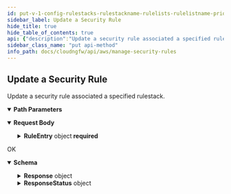 ```yaml
---
id: put-v-1-config-rulestacks-rulestackname-rulelists-rulelistname-priorities-priority
sidebar_label: Update a Security Rule
hide_title: true
hide_table_of_contents: true
api: {"description":"Update a security rule associated a specified rulestack.\n","operationId":"put-v1-config-rulestacks-rulestackname-rulelists-rulelistname-priorities-priority","parameters":[{"description":"The name of the rulestack.\n","in":"path","name":"rulestackname","required":true,"schema":{"type":"string"}},{"description":"The name of the rulelist.\n","in":"path","name":"rulelistname","required":true,"schema":{"type":"string"}},{"description":"The security rule priority.\n","in":"path","name":"priority","required":true,"schema":{"type":"string"}}],"requestBody":{"content":{"application/json":{"schema":{"additionalProperties":false,"properties":{"RuleEntry":{"description":"Details of the rule entry.\n","additionalProperties":false,"properties":{"Action":{"default":"Allow","description":"Security rule actions: `Allow`, `DenySilent`, `DenyResetServer`, `DenyResetBoth`.\n","enum":["Allow","DenySilent","DenyResetServer","DenyResetBoth"],"title":"Action","type":"string"},"Applications":{"default":["Any"],"description":"Application details.\n","items":{"type":"string"},"title":"Applications","type":"array"},"AuditComment":{"description":"Audit remarks.\n","maxLength":512,"title":"Auditcomment","type":"string"},"Category":{"description":"Security rule category.\n","additionalProperties":false,"properties":{"IntelligentFeeds":{"description":"Specify Intelligence Feed as the source or destination of your security rule.\n","items":{"type":"string"},"title":"Intelligentfeeds","type":"array"},"URLCategoryNames":{"description":"Specify URL categories in security rules to block or allow access to websites.\n","items":{"type":"string"},"title":"Urlcategorynames","type":"array"}},"title":"UrlCategory","type":"object"},"DecryptionRuleType":{"description":"Decryption policy rule.\n","enum":["SSLOutboundInspection","SSLInboundInspection"],"title":"Decryptionruletype","type":"string"},"Description":{"description":"Rule entry description.  \nMax length: `512 characters`, Pattern: Any character `^.*$`.\n","maxLength":512,"title":"Description","type":"string"},"Destination":{"description":"Rule entry destination.\n","additionalProperties":false,"properties":{"Cidrs":{"default":["Any"],"description":"The CIDR block or range as the destination of your security rule.\n","items":{"type":"string"},"title":"Cidrs","type":"array"},"Countries":{"description":"Country as the destination of your security rule    \n","items":{"type":"string"},"title":"Countries","type":"array"},"Feeds":{"description":"Intelligence Feed as the destination of your security rule.    \n","items":{"type":"string"},"title":"Feeds","type":"array"},"FqdnLists":{"description":"Fully Qualified Domain Name (FQDN) list as the destination of your security rule.\n","items":{"type":"string"},"title":"Fqdnlists","type":"array"},"PrefixLists":{"description":"Grouped IP addresses as the destination of your security rule.\n","items":{"type":"string"},"title":"Prefixlists","type":"array"}},"title":"RuleDestination","type":"object"},"Enabled":{"default":true,"description":"Specify whether or not the rule is enabled.\n","title":"Enabled","type":"boolean"},"InboundInspectionCertificate":{"maxLength":63,"minLength":1,"pattern":"^[a-zA-Z0-9_-]+$","title":"Inboundinspectioncertificate","type":"string"},"Logging":{"default":false,"description":"Specify whether or not logging is enabled.\n","title":"Logging","type":"boolean"},"NegateDestination":{"default":false,"description":"Rule to negate a specified destination.\n","title":"Negatedestination","type":"boolean"},"NegateSource":{"default":false,"description":"Rule to negate a specified source.\n","title":"Negatesource","type":"boolean"},"ProtPortList":{"description":"Add multiple protocol ports.   \n","items":{"maxLength":63,"minLength":1,"type":"string"},"title":"Protportlist","type":"array"},"Protocol":{"default":"application-default","description":"Application protocol.  \n","title":"Protocol","type":"string"},"RuleName":{"description":"Name of the rule entry.  \nLength: `0-48 characters`, Pattern: `^[a-zA-Z0-9-]+$`.   \n","maxLength":128,"minLength":1,"pattern":"^[a-zA-Z0-9-]+$","title":"Rulename","type":"string"},"Source":{"description":"Traffic source.    \n","additionalProperties":false,"properties":{"Cidrs":{"default":["Any"],"description":"The CIDR block or range as the source of your security rule.\n","items":{"type":"string"},"title":"Cidrs","type":"array"},"Countries":{"description":"Country as the source of your security rule    \n","items":{"type":"string"},"title":"Countries","type":"array"},"Feeds":{"description":"Intelligence Feed as the source of your security rule.    \n","items":{"type":"string"},"title":"Feeds","type":"array"},"PrefixLists":{"description":"Grouped IP addresses as the source of your security rule.\n","items":{"type":"string"},"title":"Prefixlists","type":"array"}},"title":"RuleSource","type":"object"},"Tags":{"description":"The key:value pairs to associate with a resource.    \n","items":{"additionalProperties":false,"properties":{"Key":{"description":"A unique identifier in the key-value pair. The constant that defines the data set.\n.\n","maxLength":128,"minLength":1,"title":"Key","type":"string"},"Value":{"description":"The variable that belongs to the data set.\n","maxLength":128,"minLength":1,"title":"Value","type":"string"}},"required":["Key","Value"],"title":"Tag","type":"object"},"maxItems":200,"title":"Tags","type":"array"},"UpdateToken":{"description":"Refresh token.\n","title":"Updatetoken","type":"string"}},"required":["RuleName"],"title":"Rule","type":"object"}},"required":["RuleEntry"],"title":"UpdateSecurityRuleRequest","type":"object"}}}},"responses":{"200":{"content":{"application/json":{"schema":{"additionalProperties":false,"properties":{"Response":{"additionalProperties":false,"properties":{"Priority":{"description":"The priority of the rule.\n","title":"Priority","type":"integer"},"RuleEntry":{"description":"Details of the rule entry.           \n","additionalProperties":false,"properties":{"Action":{"default":"Allow","description":"Security rule actions: `Allow`, `DenySilent`, `DenyResetServer`, `DenyResetBoth`.\n","enum":["Allow","DenySilent","DenyResetServer","DenyResetBoth"],"title":"Action","type":"string"},"Applications":{"default":["Any"],"description":"Application details.\n","items":{"type":"string"},"title":"Applications","type":"array"},"AuditComment":{"description":"Audit remarks.\n","maxLength":512,"title":"Auditcomment","type":"string"},"Category":{"description":"Security rule category.\n","additionalProperties":false,"properties":{"IntelligentFeeds":{"items":{"type":"string"},"title":"Intelligentfeeds","type":"array"},"URLCategoryNames":{"items":{"type":"string"},"title":"Urlcategorynames","type":"array"}},"title":"UrlCategory","type":"object"},"DecryptionRuleType":{"description":"Decryption policy rule.\n","enum":["SSLOutboundInspection","SSLInboundInspection"],"title":"Decryptionruletype","type":"string"},"Description":{"description":"Rule entry description.  \nMax length: `512 characters`, Pattern: Any character `^.*$`.\n","maxLength":512,"title":"Description","type":"string"},"Destination":{"description":"Rule entry destination.\n","additionalProperties":false,"properties":{"Cidrs":{"default":["Any"],"description":"The CIDR block or range as the destination of your security rule.\n","items":{"type":"string"},"title":"Cidrs","type":"array"},"Countries":{"description":"Country as the destination of your security rule    \n","items":{"type":"string"},"title":"Countries","type":"array"},"Feeds":{"description":"Intelligence Feed as the destination of your security rule.    \n","items":{"type":"string"},"title":"Feeds","type":"array"},"FqdnLists":{"description":"Fully Qualified Domain Name (FQDN) list as the destination of your security rule.\n","items":{"type":"string"},"title":"Fqdnlists","type":"array"},"PrefixLists":{"description":"Grouped IP addresses as the destination of your security rule.\n","items":{"type":"string"},"title":"Prefixlists","type":"array"}},"title":"RuleDestination","type":"object"},"Enabled":{"default":true,"description":"Specify whether or not the rule is enabled.\n","title":"Enabled","type":"boolean"},"InboundInspectionCertificate":{"maxLength":63,"minLength":1,"pattern":"^[a-zA-Z0-9_-]+$","title":"Inboundinspectioncertificate","type":"string"},"Logging":{"default":false,"description":"Specify whether or not logging is enabled.\n","title":"Logging","type":"boolean"},"NegateDestination":{"default":false,"description":"Rule to negate a specified destination.\n","title":"Negatedestination","type":"boolean"},"NegateSource":{"default":false,"description":"Rule to negate a specified source.\n","title":"Negatesource","type":"boolean"},"ProtPortList":{"description":"Add multiple protocol ports.    \n","items":{"maxLength":63,"minLength":1,"type":"string"},"title":"Protportlist","type":"array"},"Protocol":{"default":"application-default","description":"Application protocol. \n","title":"Protocol","type":"string"},"RuleName":{"description":"Name of the rule entry.  \nLength: `0-48 characters`, Pattern: `^[a-zA-Z0-9-]+$`.   \n","maxLength":128,"minLength":1,"pattern":"^[a-zA-Z0-9-]+$","title":"Rulename","type":"string"},"Source":{"description":"Traffic source.    \n","additionalProperties":false,"properties":{"Cidrs":{"default":["Any"],"description":"The CIDR block or range as the source of your security rule.\n","items":{"type":"string"},"title":"Cidrs","type":"array"},"Countries":{"description":"Country as the source of your security rule    \n","items":{"type":"string"},"title":"Countries","type":"array"},"Feeds":{"description":"Intelligence Feed as the source of your security rule.    \n","items":{"type":"string"},"title":"Feeds","type":"array"},"PrefixLists":{"description":"Grouped IP addresses as the source of your security rule.\n","items":{"type":"string"},"title":"Prefixlists","type":"array"}},"title":"RuleSource","type":"object"},"Tags":{"description":"The key:value pairs to associate with a resource.    \n","items":{"additionalProperties":false,"properties":{"Key":{"description":"A unique identifier in the key-value pair. The constant that defines the data set.\n.\n","maxLength":128,"minLength":1,"title":"Key","type":"string"},"Value":{"description":"The variable that belongs to the data set.\n","maxLength":128,"minLength":1,"title":"Value","type":"string"}},"required":["Key","Value"],"title":"Tag","type":"object"},"maxItems":200,"title":"Tags","type":"array"},"UpdateToken":{"description":"Refresh token.\n","title":"Updatetoken","type":"string"}},"required":["RuleName"],"title":"Rule","type":"object"},"RuleListName":{"description":"Name of the rule list.  \nLength: `0-128 characters`, Pattern: `^[a-zA-Z0-9-]+$`.\n","title":"Rulelistname","type":"string"},"RuleStackName":{"description":"Name of the rulestack.\n","title":"Rulestackname","type":"string"}},"title":"ResponseData","type":"object"},"ResponseStatus":{"additionalProperties":false,"properties":{"ErrorCode":{"default":0,"description":"Default value of a successful response is 0. Any other number indicates an error code.  \n\n400—HTTP bad request\n* InvalidRequestException—Operation failed due to invalid request. For example, unsupported parameter name, value, priority, or length in the request.\n* ResourceNotFoundException—Unable to locate a resource using the parameters you provided. For example, RuleListName is not found, Priority is not found. \n* ThrottlingException—Operation failed due to throttling limitations.   \n\n500—Bad request \n* InternalServerError—Your request is valid but Cloud NGFW could not perform the operation due to a system issue.\n","title":"Errorcode","type":"integer"},"Reason":{"description":"The error description.\n","title":"Reason","type":"string"}},"title":"Result","type":"object"}},"title":"UpdateSecurityRuleResponse","type":"object"}}},"description":"OK"}},"tags":["ManageSecurityRules"],"method":"put","path":"/v1/config/rulestacks/{rulestackname}/rulelists/{rulelistname}/priorities/{priority}","servers":[{"url":"https://api.us-east-1.aws.cloudngfw.paloaltonetworks.com"}],"jsonRequestBodyExample":{"RuleEntry":{"Action":"Allow","Applications":["string"],"AuditComment":"string","Category":{"IntelligentFeeds":["string"],"URLCategoryNames":["string"]},"DecryptionRuleType":"SSLOutboundInspection","Description":"string","Destination":{"Cidrs":["string"],"Countries":["string"],"Feeds":["string"],"FqdnLists":["string"],"PrefixLists":["string"]},"Enabled":true,"InboundInspectionCertificate":"string","Logging":false,"NegateDestination":false,"NegateSource":false,"ProtPortList":["string"],"Protocol":"application-default","RuleName":"string","Source":{"Cidrs":["string"],"Countries":["string"],"Feeds":["string"],"PrefixLists":["string"]},"Tags":[{"Key":"string","Value":"string"}],"UpdateToken":"string"}},"info":{"contact":{},"description":"Security rules determine whether to block or allow a session based on traffic attributes such as the source and destination IP address, source and destination FQDNs, or the application.  \n\nAll traffic passing through the firewall is matched against a session and each session is matched against a rule. When a session match occurs, the NGFW applies the matching rule to bidirectional traffic in that session (client to server and server to client). For traffic that doesn’t match any defined rules, the default rules apply.  \n\nFor more information, see [Create security roles on Cloud NGFW for AWS](https://docs.paloaltonetworks.com/cloud-ngfw/aws/cloud-ngfw-on-aws/rules-and-rulestacks/create-a-rule).\n","title":"Manage Security Rules","version":"1.0.0"},"postman":{"name":"Update a Security Rule","description":{"content":"Update a security rule associated a specified rulestack.\n","type":"text/plain"},"url":{"path":["v1","config","rulestacks",":rulestackname","rulelists",":rulelistname","priorities",":priority"],"host":["{{baseUrl}}"],"query":[],"variable":[{"disabled":false,"description":{"content":"(Required) The name of the rulestack.\n","type":"text/plain"},"type":"any","value":"","key":"rulestackname"},{"disabled":false,"description":{"content":"(Required) The name of the rulelist.\n","type":"text/plain"},"type":"any","value":"","key":"rulelistname"},{"disabled":false,"description":{"content":"(Required) The security rule priority.\n","type":"text/plain"},"type":"any","value":"","key":"priority"}]},"header":[{"key":"Content-Type","value":"application/json"},{"key":"Accept","value":"application/json"}],"method":"PUT","body":{"mode":"raw","raw":"\"\"","options":{"raw":{"language":"json"}}}}}
sidebar_class_name: "put api-method"
info_path: docs/cloudngfw/api/aws/manage-security-rules
---
```



## Update a Security Rule



Update a security rule associated a specified rulestack.


<details style={{"marginBottom":"1rem"}} data-collapsed={false} open={true}><summary style={{}}><strong>Path Parameters</strong></summary><div><ul><ParamsItem className={"paramsItem"} param={{"description":"The name of the rulestack.\n","in":"path","name":"rulestackname","required":true,"schema":{"type":"string"}}}></ParamsItem><ParamsItem className={"paramsItem"} param={{"description":"The name of the rulelist.\n","in":"path","name":"rulelistname","required":true,"schema":{"type":"string"}}}></ParamsItem><ParamsItem className={"paramsItem"} param={{"description":"The security rule priority.\n","in":"path","name":"priority","required":true,"schema":{"type":"string"}}}></ParamsItem></ul></div></details><MimeTabs><TabItem label={"application/json"} value={"application/json-schema"}><details style={{}} data-collapsed={false} open={true}><summary style={{"textAlign":"left"}}><strong>Request Body</strong></summary><div style={{"textAlign":"left","marginLeft":"1rem"}}></div><ul style={{"marginLeft":"1rem"}}><SchemaItem collapsible={true} className={"schemaItem"}><details style={{}}><summary style={{}}><strong>RuleEntry</strong><span style={{"opacity":"0.6"}}> object</span><strong style={{"fontSize":"var(--ifm-code-font-size)","color":"var(--openapi-required)"}}> required</strong></summary><div style={{"marginLeft":"1rem"}}><div style={{"marginTop":".5rem","marginBottom":".5rem"}}>

Details of the rule entry.


</div><SchemaItem collapsible={false} name={"Action"} required={false} schemaDescription={"Security rule actions: `Allow`, `DenySilent`, `DenyResetServer`, `DenyResetBoth`.\n"} schemaName={"Action"} qualifierMessage={"**Possible values:** [`Allow`, `DenySilent`, `DenyResetServer`, `DenyResetBoth`]"} defaultValue={"Allow"}></SchemaItem><SchemaItem collapsible={false} name={"Applications"} required={false} schemaDescription={"Application details.\n"} schemaName={"string[]"} qualifierMessage={undefined} defaultValue={["Any"]}></SchemaItem><SchemaItem collapsible={false} name={"AuditComment"} required={false} schemaDescription={"Audit remarks.\n"} schemaName={"Auditcomment"} qualifierMessage={"**Possible values:** `<= 512 characters`"} defaultValue={undefined}></SchemaItem><SchemaItem collapsible={true} className={"schemaItem"}><details style={{}}><summary style={{}}><strong>Category</strong><span style={{"opacity":"0.6"}}> object</span></summary><div style={{"marginLeft":"1rem"}}><div style={{"marginTop":".5rem","marginBottom":".5rem"}}>

Security rule category.


</div><SchemaItem collapsible={false} name={"IntelligentFeeds"} required={false} schemaDescription={"Specify Intelligence Feed as the source or destination of your security rule.\n"} schemaName={"string[]"} qualifierMessage={undefined} defaultValue={undefined}></SchemaItem><SchemaItem collapsible={false} name={"URLCategoryNames"} required={false} schemaDescription={"Specify URL categories in security rules to block or allow access to websites.\n"} schemaName={"string[]"} qualifierMessage={undefined} defaultValue={undefined}></SchemaItem></div></details></SchemaItem><SchemaItem collapsible={false} name={"DecryptionRuleType"} required={false} schemaDescription={"Decryption policy rule.\n"} schemaName={"Decryptionruletype"} qualifierMessage={"**Possible values:** [`SSLOutboundInspection`, `SSLInboundInspection`]"} defaultValue={undefined}></SchemaItem><SchemaItem collapsible={false} name={"Description"} required={false} schemaDescription={"Rule entry description.  \nMax length: `512 characters`, Pattern: Any character `^.*$`.\n"} schemaName={"Description"} qualifierMessage={"**Possible values:** `<= 512 characters`"} defaultValue={undefined}></SchemaItem><SchemaItem collapsible={true} className={"schemaItem"}><details style={{}}><summary style={{}}><strong>Destination</strong><span style={{"opacity":"0.6"}}> object</span></summary><div style={{"marginLeft":"1rem"}}><div style={{"marginTop":".5rem","marginBottom":".5rem"}}>

Rule entry destination.


</div><SchemaItem collapsible={false} name={"Cidrs"} required={false} schemaDescription={"The CIDR block or range as the destination of your security rule.\n"} schemaName={"string[]"} qualifierMessage={undefined} defaultValue={["Any"]}></SchemaItem><SchemaItem collapsible={false} name={"Countries"} required={false} schemaDescription={"Country as the destination of your security rule    \n"} schemaName={"string[]"} qualifierMessage={undefined} defaultValue={undefined}></SchemaItem><SchemaItem collapsible={false} name={"Feeds"} required={false} schemaDescription={"Intelligence Feed as the destination of your security rule.    \n"} schemaName={"string[]"} qualifierMessage={undefined} defaultValue={undefined}></SchemaItem><SchemaItem collapsible={false} name={"FqdnLists"} required={false} schemaDescription={"Fully Qualified Domain Name (FQDN) list as the destination of your security rule.\n"} schemaName={"string[]"} qualifierMessage={undefined} defaultValue={undefined}></SchemaItem><SchemaItem collapsible={false} name={"PrefixLists"} required={false} schemaDescription={"Grouped IP addresses as the destination of your security rule.\n"} schemaName={"string[]"} qualifierMessage={undefined} defaultValue={undefined}></SchemaItem></div></details></SchemaItem><SchemaItem collapsible={false} name={"Enabled"} required={false} schemaDescription={"Specify whether or not the rule is enabled.\n"} schemaName={"Enabled"} qualifierMessage={undefined} defaultValue={true}></SchemaItem><SchemaItem collapsible={false} name={"InboundInspectionCertificate"} required={false} schemaDescription={undefined} schemaName={"Inboundinspectioncertificate"} qualifierMessage={"**Possible values:** `non-empty` and `<= 63 characters`, Value must match regular expression `^[a-zA-Z0-9_-]+$`"} defaultValue={undefined}></SchemaItem><SchemaItem collapsible={false} name={"Logging"} required={false} schemaDescription={"Specify whether or not logging is enabled.\n"} schemaName={"Logging"} qualifierMessage={undefined} defaultValue={false}></SchemaItem><SchemaItem collapsible={false} name={"NegateDestination"} required={false} schemaDescription={"Rule to negate a specified destination.\n"} schemaName={"Negatedestination"} qualifierMessage={undefined} defaultValue={false}></SchemaItem><SchemaItem collapsible={false} name={"NegateSource"} required={false} schemaDescription={"Rule to negate a specified source.\n"} schemaName={"Negatesource"} qualifierMessage={undefined} defaultValue={false}></SchemaItem><SchemaItem collapsible={false} name={"ProtPortList"} required={false} schemaDescription={"Add multiple protocol ports.   \n"} schemaName={"string[]"} qualifierMessage={"**Possible values:** `non-empty` and `<= 63 characters`"} defaultValue={undefined}></SchemaItem><SchemaItem collapsible={false} name={"Protocol"} required={false} schemaDescription={"Application protocol.  \n"} schemaName={"Protocol"} qualifierMessage={undefined} defaultValue={"application-default"}></SchemaItem><SchemaItem collapsible={false} name={"RuleName"} required={true} schemaDescription={"Name of the rule entry.  \nLength: `0-48 characters`, Pattern: `^[a-zA-Z0-9-]+$`.   \n"} schemaName={"Rulename"} qualifierMessage={"**Possible values:** `non-empty` and `<= 128 characters`, Value must match regular expression `^[a-zA-Z0-9-]+$`"} defaultValue={undefined}></SchemaItem><SchemaItem collapsible={true} className={"schemaItem"}><details style={{}}><summary style={{}}><strong>Source</strong><span style={{"opacity":"0.6"}}> object</span></summary><div style={{"marginLeft":"1rem"}}><div style={{"marginTop":".5rem","marginBottom":".5rem"}}>

Traffic source.    


</div><SchemaItem collapsible={false} name={"Cidrs"} required={false} schemaDescription={"The CIDR block or range as the source of your security rule.\n"} schemaName={"string[]"} qualifierMessage={undefined} defaultValue={["Any"]}></SchemaItem><SchemaItem collapsible={false} name={"Countries"} required={false} schemaDescription={"Country as the source of your security rule    \n"} schemaName={"string[]"} qualifierMessage={undefined} defaultValue={undefined}></SchemaItem><SchemaItem collapsible={false} name={"Feeds"} required={false} schemaDescription={"Intelligence Feed as the source of your security rule.    \n"} schemaName={"string[]"} qualifierMessage={undefined} defaultValue={undefined}></SchemaItem><SchemaItem collapsible={false} name={"PrefixLists"} required={false} schemaDescription={"Grouped IP addresses as the source of your security rule.\n"} schemaName={"string[]"} qualifierMessage={undefined} defaultValue={undefined}></SchemaItem></div></details></SchemaItem><SchemaItem collapsible={true} className={"schemaItem"}><details style={{}}><summary style={{}}><strong>Tags</strong><span style={{"opacity":"0.6"}}> object[]</span></summary><div style={{"marginLeft":"1rem"}}><div style={{"marginTop":".5rem","marginBottom":".5rem"}}>

**Possible values:** `<= 200`

</div><div style={{"marginTop":".5rem","marginBottom":".5rem"}}>

The key:value pairs to associate with a resource.    


</div><SchemaItem collapsible={false} name={"Key"} required={true} schemaDescription={"A unique identifier in the key-value pair. The constant that defines the data set.\n.\n"} schemaName={"Key"} qualifierMessage={"**Possible values:** `non-empty` and `<= 128 characters`"} defaultValue={undefined}></SchemaItem><SchemaItem collapsible={false} name={"Value"} required={true} schemaDescription={"The variable that belongs to the data set.\n"} schemaName={"Value"} qualifierMessage={"**Possible values:** `non-empty` and `<= 128 characters`"} defaultValue={undefined}></SchemaItem></div></details></SchemaItem><SchemaItem collapsible={false} name={"UpdateToken"} required={false} schemaDescription={"Refresh token.\n"} schemaName={"Updatetoken"} qualifierMessage={undefined} defaultValue={undefined}></SchemaItem></div></details></SchemaItem></ul></details></TabItem></MimeTabs><div><ApiTabs><TabItem label={"200"} value={"200"}><div>

OK

</div><div><MimeTabs groupId={"mime-type"}><TabItem label={"application/json"} value={"application/json"}><SchemaTabs groupId={"schema-tabs"}><TabItem label={"Schema"} value={"Schema"}><details style={{}} data-collapsed={false} open={true}><summary style={{"textAlign":"left"}}><strong>Schema</strong></summary><div style={{"textAlign":"left","marginLeft":"1rem"}}></div><ul style={{"marginLeft":"1rem"}}><SchemaItem collapsible={true} className={"schemaItem"}><details style={{}}><summary style={{}}><strong>Response</strong><span style={{"opacity":"0.6"}}> object</span></summary><div style={{"marginLeft":"1rem"}}><SchemaItem collapsible={false} name={"Priority"} required={false} schemaDescription={"The priority of the rule.\n"} schemaName={"Priority"} qualifierMessage={undefined} defaultValue={undefined}></SchemaItem><SchemaItem collapsible={true} className={"schemaItem"}><details style={{}}><summary style={{}}><strong>RuleEntry</strong><span style={{"opacity":"0.6"}}> object</span></summary><div style={{"marginLeft":"1rem"}}><div style={{"marginTop":".5rem","marginBottom":".5rem"}}>

Details of the rule entry.           


</div><SchemaItem collapsible={false} name={"Action"} required={false} schemaDescription={"Security rule actions: `Allow`, `DenySilent`, `DenyResetServer`, `DenyResetBoth`.\n"} schemaName={"Action"} qualifierMessage={"**Possible values:** [`Allow`, `DenySilent`, `DenyResetServer`, `DenyResetBoth`]"} defaultValue={"Allow"}></SchemaItem><SchemaItem collapsible={false} name={"Applications"} required={false} schemaDescription={"Application details.\n"} schemaName={"string[]"} qualifierMessage={undefined} defaultValue={["Any"]}></SchemaItem><SchemaItem collapsible={false} name={"AuditComment"} required={false} schemaDescription={"Audit remarks.\n"} schemaName={"Auditcomment"} qualifierMessage={"**Possible values:** `<= 512 characters`"} defaultValue={undefined}></SchemaItem><SchemaItem collapsible={true} className={"schemaItem"}><details style={{}}><summary style={{}}><strong>Category</strong><span style={{"opacity":"0.6"}}> object</span></summary><div style={{"marginLeft":"1rem"}}><div style={{"marginTop":".5rem","marginBottom":".5rem"}}>

Security rule category.


</div><SchemaItem collapsible={false} name={"IntelligentFeeds"} required={false} schemaDescription={undefined} schemaName={"string[]"} qualifierMessage={undefined} defaultValue={undefined}></SchemaItem><SchemaItem collapsible={false} name={"URLCategoryNames"} required={false} schemaDescription={undefined} schemaName={"string[]"} qualifierMessage={undefined} defaultValue={undefined}></SchemaItem></div></details></SchemaItem><SchemaItem collapsible={false} name={"DecryptionRuleType"} required={false} schemaDescription={"Decryption policy rule.\n"} schemaName={"Decryptionruletype"} qualifierMessage={"**Possible values:** [`SSLOutboundInspection`, `SSLInboundInspection`]"} defaultValue={undefined}></SchemaItem><SchemaItem collapsible={false} name={"Description"} required={false} schemaDescription={"Rule entry description.  \nMax length: `512 characters`, Pattern: Any character `^.*$`.\n"} schemaName={"Description"} qualifierMessage={"**Possible values:** `<= 512 characters`"} defaultValue={undefined}></SchemaItem><SchemaItem collapsible={true} className={"schemaItem"}><details style={{}}><summary style={{}}><strong>Destination</strong><span style={{"opacity":"0.6"}}> object</span></summary><div style={{"marginLeft":"1rem"}}><div style={{"marginTop":".5rem","marginBottom":".5rem"}}>

Rule entry destination.


</div><SchemaItem collapsible={false} name={"Cidrs"} required={false} schemaDescription={"The CIDR block or range as the destination of your security rule.\n"} schemaName={"string[]"} qualifierMessage={undefined} defaultValue={["Any"]}></SchemaItem><SchemaItem collapsible={false} name={"Countries"} required={false} schemaDescription={"Country as the destination of your security rule    \n"} schemaName={"string[]"} qualifierMessage={undefined} defaultValue={undefined}></SchemaItem><SchemaItem collapsible={false} name={"Feeds"} required={false} schemaDescription={"Intelligence Feed as the destination of your security rule.    \n"} schemaName={"string[]"} qualifierMessage={undefined} defaultValue={undefined}></SchemaItem><SchemaItem collapsible={false} name={"FqdnLists"} required={false} schemaDescription={"Fully Qualified Domain Name (FQDN) list as the destination of your security rule.\n"} schemaName={"string[]"} qualifierMessage={undefined} defaultValue={undefined}></SchemaItem><SchemaItem collapsible={false} name={"PrefixLists"} required={false} schemaDescription={"Grouped IP addresses as the destination of your security rule.\n"} schemaName={"string[]"} qualifierMessage={undefined} defaultValue={undefined}></SchemaItem></div></details></SchemaItem><SchemaItem collapsible={false} name={"Enabled"} required={false} schemaDescription={"Specify whether or not the rule is enabled.\n"} schemaName={"Enabled"} qualifierMessage={undefined} defaultValue={true}></SchemaItem><SchemaItem collapsible={false} name={"InboundInspectionCertificate"} required={false} schemaDescription={undefined} schemaName={"Inboundinspectioncertificate"} qualifierMessage={"**Possible values:** `non-empty` and `<= 63 characters`, Value must match regular expression `^[a-zA-Z0-9_-]+$`"} defaultValue={undefined}></SchemaItem><SchemaItem collapsible={false} name={"Logging"} required={false} schemaDescription={"Specify whether or not logging is enabled.\n"} schemaName={"Logging"} qualifierMessage={undefined} defaultValue={false}></SchemaItem><SchemaItem collapsible={false} name={"NegateDestination"} required={false} schemaDescription={"Rule to negate a specified destination.\n"} schemaName={"Negatedestination"} qualifierMessage={undefined} defaultValue={false}></SchemaItem><SchemaItem collapsible={false} name={"NegateSource"} required={false} schemaDescription={"Rule to negate a specified source.\n"} schemaName={"Negatesource"} qualifierMessage={undefined} defaultValue={false}></SchemaItem><SchemaItem collapsible={false} name={"ProtPortList"} required={false} schemaDescription={"Add multiple protocol ports.    \n"} schemaName={"string[]"} qualifierMessage={"**Possible values:** `non-empty` and `<= 63 characters`"} defaultValue={undefined}></SchemaItem><SchemaItem collapsible={false} name={"Protocol"} required={false} schemaDescription={"Application protocol. \n"} schemaName={"Protocol"} qualifierMessage={undefined} defaultValue={"application-default"}></SchemaItem><SchemaItem collapsible={false} name={"RuleName"} required={false} schemaDescription={"Name of the rule entry.  \nLength: `0-48 characters`, Pattern: `^[a-zA-Z0-9-]+$`.   \n"} schemaName={"Rulename"} qualifierMessage={"**Possible values:** `non-empty` and `<= 128 characters`, Value must match regular expression `^[a-zA-Z0-9-]+$`"} defaultValue={undefined}></SchemaItem><SchemaItem collapsible={true} className={"schemaItem"}><details style={{}}><summary style={{}}><strong>Source</strong><span style={{"opacity":"0.6"}}> object</span></summary><div style={{"marginLeft":"1rem"}}><div style={{"marginTop":".5rem","marginBottom":".5rem"}}>

Traffic source.    


</div><SchemaItem collapsible={false} name={"Cidrs"} required={false} schemaDescription={"The CIDR block or range as the source of your security rule.\n"} schemaName={"string[]"} qualifierMessage={undefined} defaultValue={["Any"]}></SchemaItem><SchemaItem collapsible={false} name={"Countries"} required={false} schemaDescription={"Country as the source of your security rule    \n"} schemaName={"string[]"} qualifierMessage={undefined} defaultValue={undefined}></SchemaItem><SchemaItem collapsible={false} name={"Feeds"} required={false} schemaDescription={"Intelligence Feed as the source of your security rule.    \n"} schemaName={"string[]"} qualifierMessage={undefined} defaultValue={undefined}></SchemaItem><SchemaItem collapsible={false} name={"PrefixLists"} required={false} schemaDescription={"Grouped IP addresses as the source of your security rule.\n"} schemaName={"string[]"} qualifierMessage={undefined} defaultValue={undefined}></SchemaItem></div></details></SchemaItem><SchemaItem collapsible={true} className={"schemaItem"}><details style={{}}><summary style={{}}><strong>Tags</strong><span style={{"opacity":"0.6"}}> object[]</span></summary><div style={{"marginLeft":"1rem"}}><div style={{"marginTop":".5rem","marginBottom":".5rem"}}>

**Possible values:** `<= 200`

</div><div style={{"marginTop":".5rem","marginBottom":".5rem"}}>

The key:value pairs to associate with a resource.    


</div><SchemaItem collapsible={false} name={"Key"} required={false} schemaDescription={"A unique identifier in the key-value pair. The constant that defines the data set.\n.\n"} schemaName={"Key"} qualifierMessage={"**Possible values:** `non-empty` and `<= 128 characters`"} defaultValue={undefined}></SchemaItem><SchemaItem collapsible={false} name={"Value"} required={false} schemaDescription={"The variable that belongs to the data set.\n"} schemaName={"Value"} qualifierMessage={"**Possible values:** `non-empty` and `<= 128 characters`"} defaultValue={undefined}></SchemaItem></div></details></SchemaItem><SchemaItem collapsible={false} name={"UpdateToken"} required={false} schemaDescription={"Refresh token.\n"} schemaName={"Updatetoken"} qualifierMessage={undefined} defaultValue={undefined}></SchemaItem></div></details></SchemaItem><SchemaItem collapsible={false} name={"RuleListName"} required={false} schemaDescription={"Name of the rule list.  \nLength: `0-128 characters`, Pattern: `^[a-zA-Z0-9-]+$`.\n"} schemaName={"Rulelistname"} qualifierMessage={undefined} defaultValue={undefined}></SchemaItem><SchemaItem collapsible={false} name={"RuleStackName"} required={false} schemaDescription={"Name of the rulestack.\n"} schemaName={"Rulestackname"} qualifierMessage={undefined} defaultValue={undefined}></SchemaItem></div></details></SchemaItem><SchemaItem collapsible={true} className={"schemaItem"}><details style={{}}><summary style={{}}><strong>ResponseStatus</strong><span style={{"opacity":"0.6"}}> object</span></summary><div style={{"marginLeft":"1rem"}}><SchemaItem collapsible={false} name={"ErrorCode"} required={false} schemaDescription={"Default value of a successful response is 0. Any other number indicates an error code.  \n\n400—HTTP bad request\n* InvalidRequestException—Operation failed due to invalid request. For example, unsupported parameter name, value, priority, or length in the request.\n* ResourceNotFoundException—Unable to locate a resource using the parameters you provided. For example, RuleListName is not found, Priority is not found. \n* ThrottlingException—Operation failed due to throttling limitations.   \n\n500—Bad request \n* InternalServerError—Your request is valid but Cloud NGFW could not perform the operation due to a system issue.\n"} schemaName={"Errorcode"} qualifierMessage={undefined} defaultValue={0}></SchemaItem><SchemaItem collapsible={false} name={"Reason"} required={false} schemaDescription={"The error description.\n"} schemaName={"Reason"} qualifierMessage={undefined} defaultValue={undefined}></SchemaItem></div></details></SchemaItem></ul></details></TabItem><TabItem label={"Example (from schema)"} value={"Example (from schema)"}><ResponseSamples responseExample={"{\n  \"Response\": {\n    \"Priority\": 0,\n    \"RuleEntry\": {\n      \"Action\": \"Allow\",\n      \"Applications\": [\n        \"string\"\n      ],\n      \"AuditComment\": \"string\",\n      \"Category\": {\n        \"IntelligentFeeds\": [\n          \"string\"\n        ],\n        \"URLCategoryNames\": [\n          \"string\"\n        ]\n      },\n      \"DecryptionRuleType\": \"SSLOutboundInspection\",\n      \"Description\": \"string\",\n      \"Destination\": {\n        \"Cidrs\": [\n          \"string\"\n        ],\n        \"Countries\": [\n          \"string\"\n        ],\n        \"Feeds\": [\n          \"string\"\n        ],\n        \"FqdnLists\": [\n          \"string\"\n        ],\n        \"PrefixLists\": [\n          \"string\"\n        ]\n      },\n      \"Enabled\": true,\n      \"InboundInspectionCertificate\": \"string\",\n      \"Logging\": false,\n      \"NegateDestination\": false,\n      \"NegateSource\": false,\n      \"ProtPortList\": [\n        \"string\"\n      ],\n      \"Protocol\": \"application-default\",\n      \"RuleName\": \"string\",\n      \"Source\": {\n        \"Cidrs\": [\n          \"string\"\n        ],\n        \"Countries\": [\n          \"string\"\n        ],\n        \"Feeds\": [\n          \"string\"\n        ],\n        \"PrefixLists\": [\n          \"string\"\n        ]\n      },\n      \"Tags\": [\n        {\n          \"Key\": \"string\",\n          \"Value\": \"string\"\n        }\n      ],\n      \"UpdateToken\": \"string\"\n    },\n    \"RuleListName\": \"string\",\n    \"RuleStackName\": \"string\"\n  },\n  \"ResponseStatus\": {\n    \"ErrorCode\": 0,\n    \"Reason\": \"string\"\n  }\n}"} language={"json"}></ResponseSamples></TabItem></SchemaTabs></TabItem></MimeTabs></div></TabItem></ApiTabs></div>
      